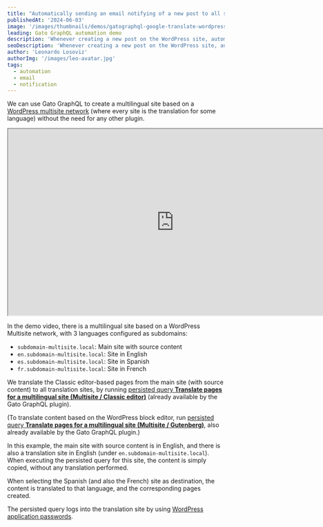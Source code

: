 ```yaml
---
title: "Automatically sending an email notifying of a new post to all subscribers"
publishedAt: '2024-06-03'
image: '/images/thumbnails/demos/gatographql-google-translate-wordpress.png'
leading: Gato GraphQL automation demo
description: 'Whenever creating a new post on the WordPress site, automatically send a notification email to all subscriber users.'
seoDescription: 'Whenever creating a new post on the WordPress site, automatically send a notification email to all subscriber users, via Gato GraphQL.'
author: 'Leonardo Losoviz'
authorImg: '/images/leo-avatar.jpg'
tags:
  - automation
  - email
  - notification
---
```


We can use Gato GraphQL to create a multilingual site based on a [WordPress multisite network](https://developer.wordpress.org/advanced-administration/multisite/create-network/) (where every site is the translation for some language) without the need for any other plugin.

<div className="aspect-video lg:-ml-32 lg:-mr-32">
  <iframe
    className="w-full h-full"
    src="https://www.youtube.com/embed/EOwZyw71TyA"
    title="Translating pages on a Multilingual site based on WordPress Multisite"
    width="768"
    height="432"
    allow="accelerometer; autoplay; clipboard-write; encrypted-media; gyroscope; picture-in-picture; web-share"
    allowFullScreen
  >
  </iframe>
</div>

In the demo video, there is a multilingual site based on a WordPress Multisite network, with 3 languages configured as subdomains:

- `subdomain-multisite.local`: Main site with source content
- `en.subdomain-multisite.local`: Site in English
- `es.subdomain-multisite.local`: Site in Spanish
- `fr.subdomain-multisite.local`: Site in French

We translate the Classic editor-based pages from the main site (with source content) to all translation sites, by running [persisted query **Translate pages for a multilingual site (Multisite / Classic editor)**](/library/translate-pages-for-multilingual-wordpress-site-classic-editor) (already available by the Gato GraphQL plugin).

(To translate content based on the WordPress block editor, run [persisted query **Translate pages for a multilingual site (Multisite / Gutenberg)**](/library/translate-pages-for-multilingual-wordpress-site-gutenberg), also already available by the Gato GraphQL plugin.)

In this example, the main site with source content is in English, and there is also a translation site in English (under `en.subdomain-multisite.local`). When executing the persisted query for this site, the content is simply copied, without any translation performed.

When selecting the Spanish (and also the French) site as destination, the content is translated to that language, and the corresponding pages created.

The persisted query logs into the translation site by using [WordPress application passwords](https://make.wordpress.org/core/2020/11/05/application-passwords-integration-guide/).